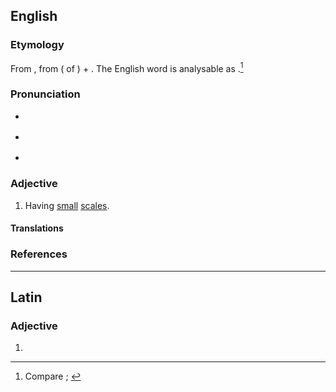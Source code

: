 ==English==

===Etymology===
From {{der|en|NL.|squāmulōsus||squamulose}}, from {{der|en|la|squamula||small scales}} ({{glossary|diminutive}} of {{m|la|squāma||scale of a fish or reptile; item shaped like a scale, flake}}) + {{m|la|-ōsus|pos=''suffix meaning ‘full of, prone to’''}}. The English word is analysable as {{suffix|en|squamula|ose}}.<ref>Compare {{R:OED Online|pos=adj|id=188178|date=1915|nodot=yes}}; {{R:Lexico}}</ref>

===Pronunciation===
* {{a|RP}} {{IPA|/ˈskweɪmjʊləʊs/|lang=en}}
* {{a|GA}} {{IPA|/ˈskweɪmjʊloʊs/|lang=en}}
* {{hyphenation|squa|mul|ose|lang=en}}

===Adjective===
{{en-adj}}

# {{lb|en|botany|mycology|zoology}} Having [[small]] [[scale#Noun|scales]].
#: {{synonyms|en|scaly|squamous|Thesaurus:scaly}}
#: {{antonyms|en|esquamulose|scaleless}}
#: {{ux|en|The stem of the mushroom is '''squamulose'''.}}

====Translations====
{{trans-top|having small scales}}
{{trans-mid}}
{{trans-bottom}}

===References===
<references />

----

==Latin==

===Adjective===
{{la-adj-form|squāmulōse}}

# {{inflection of|squāmulōsus||voc|m|s|lang=la}}